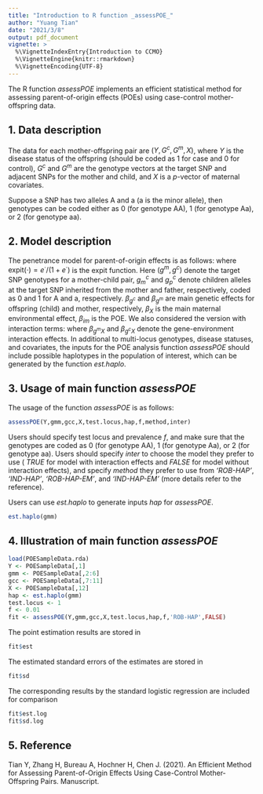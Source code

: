 ```yaml
---
title: "Introduction to R function _assessPOE_"
author: "Yuang Tian"
date: "2021/3/8"
output: pdf_document
vignette: >
  %\VignetteIndexEntry{Introduction to CCMO}
  %\VignetteEngine{knitr::rmarkdown}
  %\VignetteEncoding{UTF-8}
---
```


The R function _assessPOE_ implements an efficient statistical method for assessing parent-of-origin effects (POEs) using case-control mother-offspring data.

## 1. Data description

The data for each mother-offspring pair are $(Y,G^c,G^m,X)$, where $Y$ is the disease status of the offspring (should be coded as 1 for case and 0 for control), $G^c$ and $G^m$ are the genotype vectors at the target SNP and adjacent SNPs for the mother and child, and $X$ is a $p$-vector of maternal covariates. 

Suppose a SNP has two alleles A and a (a is the minor allele), then genotypes can be coded either as 0 (for genotype AA), 1 (for genotype Aa), or 2 (for genotype aa).

## 2. Model description

The penetrance model for parent-of-origin effects is as follows:
\begin{eqnarray*}
&&\mbox{pr}(Y=1|g^m,g^c,g^c_m,g^c_p,X)\\
&=&\mbox{expit}(\beta_0+\beta_{g^m}g^m+\beta_{g^c}g^c+\beta_{im}(g^c_m-g^c_p)+\beta_{X}X),
\end{eqnarray*}
where $\mbox{expit}(\cdot) = e^\cdot/(1 + e^\cdot)$ is the expit function.  Here $(g^m,g^c)$ denote the target SNP genotypes for a mother-child pair, $g^c_m$ and $g^c_p$ denote children alleles at the target SNP inherited from the mother and father, respectively, coded as 0 and 1 for A and a, respectively. $\beta_{g^c}$ and $\beta_{g^m}$ are main genetic effects for offspring (child) and mother, respectively, $\beta_X$ is the main maternal environmental effect, $\beta_{im}$ is the POE. We also considered the version with interaction terms:
\begin{eqnarray*}
&&\mbox{pr}(Y=1|g^m,g^c,g^c_m,g^c_p,X)\\
&=&\mbox{expit}(\beta_0+\beta_{g^m}g^m+\beta_{g^c}g^c+\beta_{im}(g^c_m-g^c_p)+\beta_{X}X+\beta_{g^mX}g^mX+\beta_{g^cX}g^cX),
\end{eqnarray*} where $\beta_{g^mX}$ and $\beta_{g^cX}$ denote the gene-environment interaction effects. In additional to multi-locus genotypes, disease statuses, and covariates, the inputs for the POE analysis function _assessPOE_ should include possible haplotypes in the population of interest, which can be generated by the function _est.haplo_. 

## 3. Usage of main function _assessPOE_

The usage of the function _assessPOE_ is as follows:

```r
assessPOE(Y,gmm,gcc,X,test.locus,hap,f,method,inter)
```



Users should specify test locus and prevalence _f_, and make sure that the genotypes are coded as 0 (for genotype AA), 1 (for genotype Aa), or 2 (for genotype aa). Users should specify _inter_ to choose the model they prefer to use ( _TRUE_ for model with interaction effects and _FALSE_ for model without interaction effects), and specify _method_ they prefer to use from _'ROB-HAP'_, _'IND-HAP'_, _'ROB-HAP-EM'_, and _'IND-HAP-EM'_ (more details refer to the reference). 

Users can use _est.haplo_ to generate inputs _hap_ for _assessPOE_. 
```r
est.haplo(gmm)
```

## 4. Illustration of main function _assessPOE_
```r
load(POESampleData.rda)
Y <- POESampleData[,1]
gmm <- POESampleData[,2:6]
gcc <- POESampleData[,7:11]
X <- POESampleData[,12]
hap <- est.haplo(gmm)
test.locus <- 1
f <- 0.01
fit <- assessPOE(Y,gmm,gcc,X,test.locus,hap,f,'ROB-HAP',FALSE)
```

The point estimation results are stored in
```r
fit$est
```
The estimated standard errors of the estimates are stored in
```r
fit$sd
```
The corresponding results by the standard logistic regression are included for comparison
```r
fit$est.log
fit$sd.log
```

## 5. Reference

Tian Y, Zhang H, Bureau A, Hochner H, Chen J. (2021). An Efficient Method for Assessing Parent-of-Origin Effects Using Case-Control Mother-Offspring Pairs. Manuscript.

